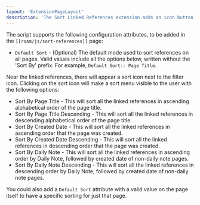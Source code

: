 ```yaml
---
layout: 'ExtensionPageLayout'
description: 'The Sort Linked References extension adds an icon button to the user's page that could be used to sort linked references.'
---
```


The script supports the following configuration attributes, to be added in the `[[roam/js/sort-references]]` page:

- `Default Sort` - (Optional) The default mode used to sort references on all pages. Valid values include all the options below, written without the 'Sort By' prefix. For example, `Default Sort:: Page Title`.

Near the linked references, there will appear a sort icon next to the filter icon. Clicking on the sort icon will make a sort menu visible to the user with the following options:

- Sort By Page Title - This will sort all the linked references in ascending alphabetical order of the page title.
- Sort By Page Title Descending - This will sort all the linked references in descending alphabetical order of the page title.
- Sort By Created Date - This will sort all the linked references in ascending order that the page was created.
- Sort By Created Date Descending - This will sort all the linked references in descending order that the page was created.
- Sort By Daily Note - This will sort all the linked references in ascending order by Daily Note, followed by created date of non-daily note pages.
- Sort By Daily Note Descending - This will sort all the linked references in descending order by Daily Note, followed by created date of non-daily note pages.

You could also add a `Default Sort` attribute with a valid value on the page itself to have a specific sorting for just that page.
